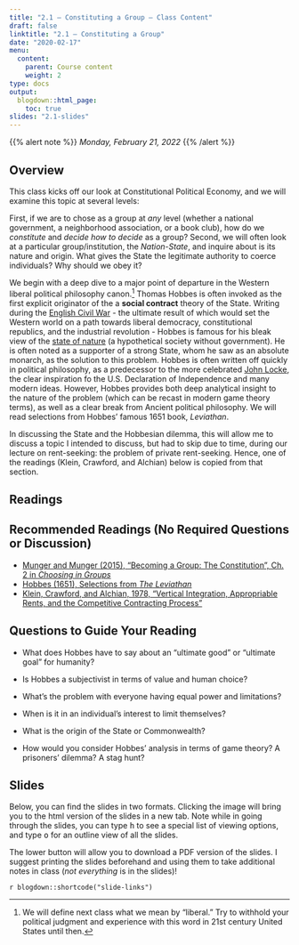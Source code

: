 ```yaml
---
title: "2.1 — Constituting a Group — Class Content"
draft: false
linktitle: "2.1 — Constituting a Group"
date: "2020-02-17"
menu:
  content:
    parent: Course content
    weight: 2
type: docs
output:
  blogdown::html_page:
    toc: true
slides: "2.1-slides"
---
```


{{% alert note %}}
*Monday, February 21, 2022*
{{% /alert %}}

## <i class="fas fa-info-circle fa-lg"></i> Overview

This class kicks off our look at Constitutional Political Economy, and we will examine this topic at several levels: 

First, if we are to chose as a group at *any* level (whether a national government, a neighborhood association, or a book club), how do we *constitute* and *decide how to decide* as a group? Second, we will often look at a particular group/institution, the *Nation-State*, and inquire about is its nature and origin. What gives the State the legitimate authority to coerce individuals? Why should we obey it?

We begin with a deep dive to a major point of departure in the Western liberal political philosophy canon.^[We will define next class what we mean by “liberal.” Try to withhold your political judgment and experience with this word in 21st century United States until then.] Thomas Hobbes is often invoked as the first explicit originator of the a **social contract** theory of the State. Writing during the [English Civil War](https://en.wikipedia.org/wiki/English_Civil_War) - the ultimate result of which would set the Western world on a path towards liberal democracy, constitutional republics, and the industrial revolution - Hobbes is famous for his bleak view of the [state of nature](https://en.wikipedia.org/wiki/State_of_nature) (a hypothetical society without government). He is often noted as a supporter of a strong State, whom he saw as an absolute monarch, as the solution to this problem. Hobbes is often written off quickly in political philosophy, as a predecessor to the more celebrated [John Locke](https://en.wikipedia.org/wiki/John_Locke), the clear inspiration fo the U.S. Declaration of Independence and many modern ideas. However, Hobbes provides both deep analytical insight to the nature of the problem (which can be recast in modern game theory terms), as well as a clear break from Ancient political philosophy. We will read selections from Hobbes' famous 1651 book, *Leviathan*. 

In discussing the State and the Hobbesian dilemma, this will allow me to discuss a topic I intended to discuss, but had to skip due to time, during our lecture on rent-seeking: the problem of private rent-seeking. Hence, one of the readings (Klein, Crawford, and Alchian) below is copied from that section.

## <i class="fas fa-book-reader fa-lg"></i> Readings

## Recommended Readings (**No Required Questions or Discussion**)
- [<i class="fas fa-book"></i> Munger and Munger (2015), “Becoming a Group: The Constitution”, Ch. 2 in *Choosing in Groups*](/readings/Munger-Munger-Ch.2.pdf)
- [<i class="fas fa-book"></i> Hobbes (1651), Selections from *The Leviathan*](/readings/Hobbes-1651.pdf)
- [<i class="fas fa-file-pdf"></i>  Klein, Crawford, and Alchian, 1978, “Vertical Integration, Appropriable Rents, and the Competitive Contracting Process”](/readings/Klein-Crawford-Alchian-1978.pdf)

## Questions to Guide Your Reading

- What does Hobbes have to say about an "ultimate good" or "ultimate goal" for humanity?

- Is Hobbes a subjectivist in terms of value and human choice?

- What's the problem with everyone having equal power and limitations?

- When is it in an individual's interest to limit themselves?

- What is the origin of the State or Commonwealth?

- How would you consider Hobbes' analysis in terms of game theory? A prisoners' dilemma? A stag hunt?

## <i class="fas fa-chalkboard-teacher"></i> Slides

Below, you can find the slides in two formats. Clicking the image will bring you to the html version of the slides in a new tab. Note while in going through the slides, you can type <kbd>h</kbd> to see a special list of viewing options, and type <kbd>o</kbd> for an outline view of all the slides.

The lower button will allow you to download a PDF version of the slides. I suggest printing the slides beforehand and using them to take additional notes in class (*not everything* is in the slides)!

`r blogdown::shortcode("slide-links")`